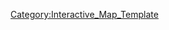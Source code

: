 {{overlay
|image = 5-2_Map.jpg
|width        = {{MapRatio|375|{{{ratio|1|mapwidth=1}}}}}
|height       = {{MapRatio|186|{{{ratio|1|mapheight=1}}}}}
|AjaxXMLRequest = {{{AjaxXMLRequest|0}}}

|columns      = 0
|grid         = 0

|highlight    = 0
|collapsible  = 0

|popupPrefix = World_5_2_

|overlayNoHeader = 0

|overlayHeaderText = World 5-2
|overlayHeaderTextLink = World 5
|overlayNoHeader = 
|overlayTemplateName = Template:World5-2
|categoryName  = World5-2
}}
<noinclude>
[[Category:Interactive_Map_Template]]
</noinclude>